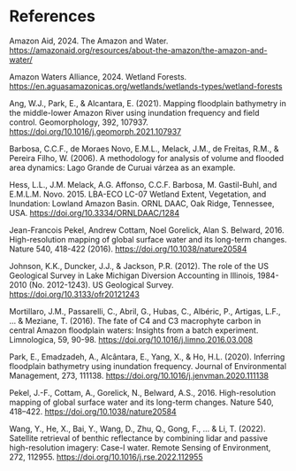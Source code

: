 # References

Amazon Aid, 2024. The Amazon and Water. [https://amazonaid.org/resources/about-the-amazon/the-amazon-and-water/](https://amazonaid.org/resources/about-the-amazon/the-amazon-and-water/)

Amazon Waters Alliance, 2024. Wetland Forests. [https://en.aguasamazonicas.org/wetlands/wetlands-types/wetland-forests](https://en.aguasamazonicas.org/wetlands/wetlands-types/wetland-forests)

Ang, W.J., Park, E., & Alcantara, E. (2021). Mapping floodplain bathymetry in the middle-lower Amazon River using inundation frequency and field control. Geomorphology, 392, 107937. [https://doi.org/10.1016/j.geomorph.2021.107937](https://doi.org/10.1016/j.geomorph.2021.107937)

Barbosa, C.C.F., de Moraes Novo, E.M.L., Melack, J.M., de Freitas, R.M., & Pereira Filho, W. (2006). A methodology for analysis of volume and flooded area dynamics: Lago Grande de Curuai várzea as an example. 

Hess, L.L., J.M. Melack, A.G. Affonso, C.C.F. Barbosa, M. Gastil-Buhl, and E.M.L.M. Novo. 2015. LBA-ECO LC-07 Wetland Extent, Vegetation, and Inundation: Lowland Amazon Basin. ORNL DAAC, Oak Ridge, Tennessee, USA. [https://doi.org/10.3334/ORNLDAAC/1284](https://doi.org/10.3334/ORNLDAAC/1284)

Jean-Francois Pekel, Andrew Cottam, Noel Gorelick, Alan S. Belward, 2016. High-resolution mapping of global surface water and its long-term changes. Nature 540, 418-422 (2016). [https://doi.org/10.1038/nature20584](https://doi.org/10.1038/nature20584)

Johnson, K.K., Duncker, J.J., & Jackson, P.R. (2012). The role of the US Geological Survey in Lake Michigan Diversion Accounting in Illinois, 1984-2010 (No. 2012-1243). US Geological Survey. [https://doi.org/10.3133/ofr20121243](https://doi.org/10.3133/ofr20121243) 

Mortillaro, J.M., Passarelli, C., Abril, G., Hubas, C., Albéric, P., Artigas, L.F., ... & Meziane, T. (2016). The fate of C4 and C3 macrophyte carbon in central Amazon floodplain waters: Insights from a batch experiment. Limnologica, 59, 90-98. [https://doi.org/10.1016/j.limno.2016.03.008](https://doi.org/10.1016/j.limno.2016.03.008)

Park, E., Emadzadeh, A., Alcântara, E., Yang, X., & Ho, H.L. (2020). Inferring floodplain bathymetry using inundation frequency. Journal of Environmental Management, 273, 111138. [https://doi.org/10.1016/j.jenvman.2020.111138](https://doi.org/10.1016/j.jenvman.2020.111138)

Pekel, J.-F., Cottam, A., Gorelick, N., Belward, A.S., 2016. High-resolution mapping of global surface water and its long-term changes. Nature 540, 418–422. [https://doi.org/10.1038/nature20584](https://doi.org/10.1038/nature20584)

Wang, Y., He, X., Bai, Y., Wang, D., Zhu, Q., Gong, F., ... & Li, T. (2022). Satellite retrieval of benthic reflectance by combining lidar and passive high-resolution imagery: Case-I water. Remote Sensing of Environment, 272, 112955. [https://doi.org/10.1016/j.rse.2022.112955](https://doi.org/10.1016/j.rse.2022.112955)
